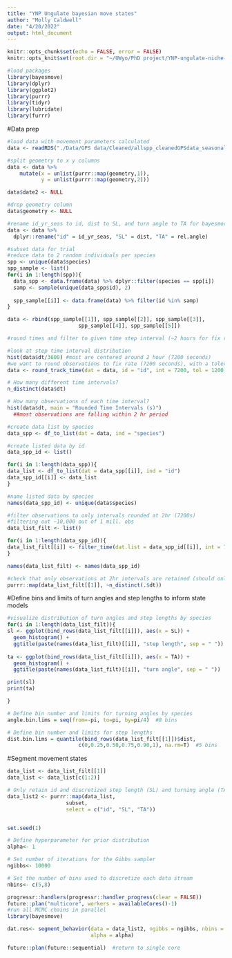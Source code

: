 ```yaml
---
title: "YNP Ungulate bayesian move states"
author: "Molly Caldwell"
date: "4/20/2022"
output: html_document
---
```


```r
knitr::opts_chunk$set(echo = FALSE, error = FALSE)
knitr::opts_knit$set(root.dir = "~/UWyo/PhD project/YNP-ungulate-niche-proj/")
```

```r
#load packages
library(bayesmove)
library(dplyr)
library(ggplot2)
library(purrr)
library(tidyr)
library(lubridate)
library(furrr)
```

#Data prep

```r
#load data with movement parameters calculated
data <- readRDS("./Data/GPS data/Cleaned/allspp_cleanedGPSdata_seasonal_moveparams_3.2022.rds")

#split geometry to x y columns
data <- data %>%
    mutate(x = unlist(purrr::map(geometry,1)),
           y = unlist(purrr::map(geometry,2)))

data$date2 <- NULL

#drop geometry column
data$geometry <- NULL

#rename id_yr_seas to id, dist to SL, and turn angle to TA for bayesmove package
data <- data %>%
  dplyr::rename("id" = id_yr_seas, "SL" = dist, "TA" = rel.angle)

#subset data for trial
#reduce data to 2 random individuals per species
spp <- unique(data$species)
spp_sample <- list()
for(i in 1:length(spp)){
  data_spp <- data.frame(data) %>% dplyr::filter(species == spp[i])
  samp <- sample(unique(data_spp$id), 2)
  
  spp_sample[[i]] <- data.frame(data) %>% filter(id %in% samp)
}

data <- rbind(spp_sample[[1]], spp_sample[[2]], spp_sample[[3]],
                       spp_sample[[4]], spp_sample[[5]])
```

```r
#round times and filter to given time step interval (~2 hours for fix rate)

#look at step time interval distribution
hist(data$dt/3600) #most are centered around 2 hour (7200 seconds)
#we want to round observations to fix rate (7200 seconds), with a tolerance of 20 minutes (1200 seconds)
data <- round_track_time(dat = data, id = "id", int = 7200, tol = 1200, time.zone = "MST", units = "secs")

# How many different time intervals?
n_distinct(data$dt)

# How many observations of each time interval?
hist(data$dt, main = "Rounded Time Intervals (s)")
  ##most observations are falling within 2 hr period

#create data list by species
data_spp <- df_to_list(dat = data, ind = "species")

#create listed data by id
data_spp_id <- list()

for(i in 1:length(data_spp)){
data_list <- df_to_list(dat = data_spp[[i]], ind = "id")
data_spp_id[[i]] <- data_list
}

#name listed data by species
names(data_spp_id) <- unique(data$species)

#filter observations to only intervals rounded at 2hr (7200s)
#filtering out ~10,000 out of 1 mill. obs
data_list_filt <- list()

for(i in 1:length(data_spp_id)){
data_list_filt[[i]] <- filter_time(dat.list = data_spp_id[[i]], int = 7200)
}

names(data_list_filt) <- names(data_spp_id)

#check that only observations at 2hr intervals are retained (should only be 1 distinct dt per id)
purrr::map(data_list_filt[[1]], ~n_distinct(.$dt))
```

#Define bins and limits of turn angles and step lengths to inform state models

```r
#visualize distribution of turn angles and step lengths by species
for(i in 1:length(data_list_filt)){
sl <- ggplot(bind_rows(data_list_filt[[i]]), aes(x = SL)) + 
  geom_histogram() + 
  ggtitle(paste(names(data_list_filt)[[i]], "step length", sep = " "))
  
ta <- ggplot(bind_rows(data_list_filt[[i]]), aes(x = TA)) + 
  geom_histogram() + 
  ggtitle(paste(names(data_list_filt)[[i]], "turn angle", sep = " "))

print(sl)
print(ta)

}


```


```r
# Define bin number and limits for turning angles by species
angle.bin.lims = seq(from=-pi, to=pi, by=pi/4)  #8 bins

# Define bin number and limits for step lengths
dist.bin.lims = quantile(bind_rows(data_list_filt[[1]])$dist,
                       c(0,0.25,0.50,0.75,0.90,1), na.rm=T)  #5 bins
```

#Segment movement states

```r
data_list <- data_list_filt[[1]]
data_list <- data_list[c(1:2)]

# Only retain id and discretized step length (SL) and turning angle (TA) columns
data_list2 <- purrr::map(data_list,
                   subset,
                   select = c("id", "SL", "TA"))



```

```r
set.seed(1)

# Define hyperparameter for prior distribution
alpha<- 1

# Set number of iterations for the Gibbs sampler
ngibbs<- 10000

# Set the number of bins used to discretize each data stream
nbins<- c(5,8)

progressr::handlers(progressr::handler_progress(clear = FALSE))
future::plan("multicore", workers = availableCores()-1)
#run all MCMC chains in parallel
library(bayesmove)

dat.res<- segment_behavior(data = data_list2, ngibbs = ngibbs, nbins = nbins,
                           alpha = alpha)

future::plan(future::sequential)  #return to single core
```







